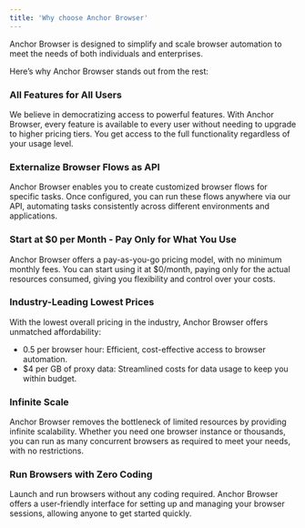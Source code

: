 ```yaml
---
title: 'Why choose Anchor Browser'
---
```


Anchor Browser is designed to simplify and scale browser automation to meet the needs of both individuals and enterprises. 

Here’s why Anchor Browser stands out from the rest:

### All Features for All Users
We believe in democratizing access to powerful features. With Anchor Browser, every feature is available to every user without needing to upgrade to higher pricing tiers. You get access to the full functionality regardless of your usage level.

### Externalize Browser Flows as API
Anchor Browser enables you to create customized browser flows for specific tasks. Once configured, you can run these flows anywhere via our API, automating tasks consistently across different environments and applications.

### Start at **\$0 per Month** - Pay Only for What You Use
Anchor Browser offers a pay-as-you-go pricing model, with no minimum monthly fees. You can start using it at $0/month, paying only for the actual resources consumed, giving you flexibility and control over your costs.

### Industry-Leading Lowest Prices
With the lowest overall pricing in the industry, Anchor Browser offers unmatched affordability:
* 0.5 per browser hour: Efficient, cost-effective access to browser automation.
* $4 per GB of proxy data: Streamlined costs for data usage to keep you within budget.

### Infinite Scale
Anchor Browser removes the bottleneck of limited resources by providing infinite scalability. Whether you need one browser instance or thousands, you can run as many concurrent browsers as required to meet your needs, with no restrictions.

### Run Browsers with Zero Coding
Launch and run browsers without any coding required. Anchor Browser offers a user-friendly interface for setting up and managing your browser sessions, allowing anyone to get started quickly.
